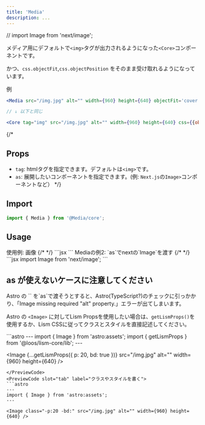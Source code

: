 ```yaml
---
title: 'Media'
description: ...
---
```

// import Image from 'next/image';

メディア用にデフォルトで`<img>`タグが出力されるようになった`<Core>`コンポーネントです。

かつ、`css.objectFit`,`css.objectPosition` をそのまま受け取れるようになっています。

<PreviewTitle>例</PreviewTitle>
```jsx
<Media src="/img.jpg" alt="" width={960} height={640} objectFit='cover' />

// ↓ 以下と同じ

<Core tag="img" src="/img.jpg" alt="" width={960} height={640} css={{objectFit:'cover'}}/>
```
{/* 
## Props

- `tag`: htmlタグを指定できます。デフォルトは`<img>`です。
- `as`: 展開したいコンポーネントを指定できます。(例: `Next.js`の`Image>`コンポーネントなど） */}


## Import

```js
import { Media } from '@Media/core';
```

## Usage

<Preview>
	<PreviewTitle>使用例: 画像</PreviewTitle>
	{/* <PreviewArea>
		<Media src="/img.jpg" alt="" width={960} height={640} />
	</PreviewArea> */}
	<PreviewCode>
		```jsx
		<Media src="/img.jpg" alt="" width={960} height={640} />
		```
	</PreviewCode>
</Preview>



<Preview>
	<PreviewTitle>Mediaの例2: `as`でnextの`Image`を渡す</PreviewTitle>
	{/* <PreviewArea resize p={20}>
		<Media as={Image} src="/img.jpg" alt="" width={960} height={640} />
	</PreviewArea> */}
<PreviewCode>
```jsx
import Image from 'next/image';

<Media as={Image} src="/img.jpg" alt="" width={960} height={640} />
```
</PreviewCode>
</Preview>



## as が使えないケースに注意してください


<Alert>
Astro の `<Image>` を`as`で渡そうとすると、Astro(TypeScript?)のチェックに引っかかり、「Image missing required "alt" property.」エラーが出てしまいます。
</Alert>

Astro の `<Image>` に対してLism Propsを使用したい場合は、`getLismProps()`を使用するか、Lism CSSに従ってクラスとスタイルを直接記述してください。

<Preview>
<PreviewCode slot="tab" label="getLismPropsを使う">
```astro
---
import { Image } from 'astro:assets';
import { getLismProps } from '@loos/lism-core/lib';
---

<Image {...getLismProps({ p: 20, bd: true })} src="/img.jpg" alt="" width={960} height={640} />
```
</PreviewCode>
<PreviewCode slot="tab" label="クラスやスタイルを書く">
```astro
---
import { Image } from 'astro:assets';
---

<Image class="-p:20 -bd:" src="/img.jpg" alt="" width={960} height={640} />
```
</PreviewCode>
</Preview>
